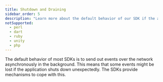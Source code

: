 ```yaml
---
title: Shutdown and Draining
sidebar_order: 5
description: "Learn more about the default behavior of our SDK if the application shuts down unexpectedly."
notSupported:
  - perl
  - dart
  - ruby
  - unity
  - php
---
```


The default behavior of most SDKs is to send out events over the network
asynchronously in the background. This means that some events might be lost if the application shuts down unexpectedly. The SDKs provide mechanisms to cope with this.

<PlatformContent includePath="configuration/drain-example" />
